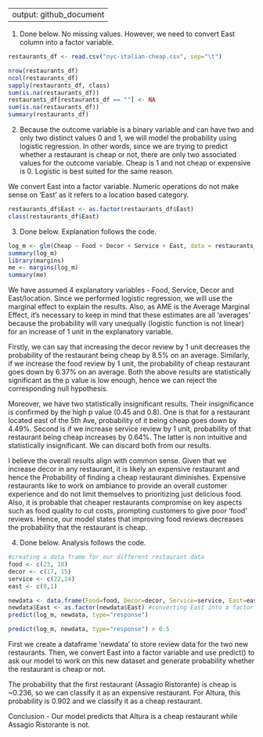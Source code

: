 
---
output: github_document
---

1. Done below. No missing values. However, we need to convert East column into a factor variable.

```r
restaurants_df <- read.csv("nyc-italian-cheap.csv", sep="\t")
```

```r
nrow(restaurants_df)
ncol(restaurants_df)
sapply(restaurants_df, class)
sum(is.na(restaurants_df))
restaurants_df[restaurants_df == ""] <- NA 
sum(is.na(restaurants_df))
summary(restaurants_df)
```

2. Because the outcome variable is a binary variable and can have two and only two distinct values 0 and 1, we will model the probability using logistic regression. In other words, since we are trying to predict whether a restaurant is cheap or not, there are only two associated values for the outcome variable. Cheap is 1 and not cheap or expensive is 0. Logistic is best suited for the same reason.

We convert East into a factor variable. Numeric operations do not make sense on 'East' as it refers to a location based category.

```r
restaurants_df$East <- as.factor(restaurants_df$East)
class(restaurants_df$East)
```

3. Done below. Explanation follows the code.

```r
log_m <- glm(Cheap ~ Food + Decor + Service + East, data = restaurants_df, family=binomial())
summary(log_m)
library(margins)
me <- margins(log_m)
summary(me)
```

We have assumed 4 explanatory variables - Food, Service, Decor and East/location. Since we performed logistic regression, we will use the marginal effect to explain the results. Also, as AME is the Average Marginal Effect, it's necessary to keep in mind that these estimates are all 'averages' because the probability will vary unequally (logistic function is not linear) for an increase of 1 unit in the explanatory variable. 

Firstly, we can say that increasing the decor review by 1 unit decreases the probability of the restaurant being cheap by 8.5% on an average. Similarly, if we increase the food review by 1 unit, the probability of cheap restaurant goes down by 6.37% on an average. Both the above results are statistically significant as the p value is low enough, hence we can reject the corresponding null hypothesis. 

Moreover, we have two statistically insignificant results. Their insignificance is confirmed by the high p value (0.45 and 0.8). One is that for a restaurant located east of the 5th Ave, probability of it being cheap goes down by 4.49%. Second is if we increase service review by 1 unit, probability of that restaurant being cheap increases by 0.64%. The latter is non intuitive and statistically insignificant. We can discard both from our results.

I believe the overall results align with common sense. Given that we increase decor in any restaurant, it is likely an expensive restaurant and hence the Probability of finding a cheap restaurant diminishes. Expensive restaurants like to work on ambiance to provide an overall customer experience and do not limit themselves to prioritizing just delicious food. Also, it is probable that cheaper restaurants compromise on key aspects such as food quality to cut costs, prompting customers to give poor 'food' reviews. Hence, our model states that improving food reviews decreases the probability that the restaurant is cheap.


4. Done below. Analysis follows the code.
```r
#creating a data frame for our different restaurant data
food <- c(23, 18)
decor <- c(17, 15)
service <- c(22,24)
east <- c(0,1)
```

```r
newdata <- data.frame(Food=food, Decor=decor, Service=service, East=east)
newdata$East <- as.factor(newdata$East) #converting East into a factor variable
predict(log_m, newdata, type="response")
```

```r
predict(log_m, newdata, type="response") > 0.5
```

First we create a dataframe 'newdata' to store review data for the two new restaurants. Then, we convert East into a factor variable and use predict() to ask our model to work on this new dataset and generate probability whether the restaurant is cheap or not. 

The probability that the first restaurant (Assagio Ristorante) is cheap is ~0.236, so we can classify it as an expensive restaurant. For Altura, this probability is 0.902 and we classify it as a cheap restaurant.

Conclusion - Our model predicts that Altura is a cheap restaurant while Assagio Ristorante is not. 

